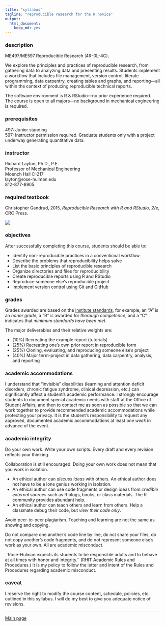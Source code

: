 ```yaml
---
title: "syllabus"
tagline: "reproducible research for the R novice"
output:
  html_document:
    keep_md: yes
---
```


### description 

ME497/ME597 Reproducible Research (4R-0L-4C). 

We explore the principles and practices of reproducible research, from gathering data to analyzing data and presenting results. Students implement a  workflow that includes file management, version control, literate programming, data carpentry, creating tables and graphs, and reporting---all within the context of producing reproducible technical reports. 

The software environment is R & RStudio---no prior experience required. The course is open to all majors---no background in mechanical engineering is required. 


### prerequisites

497: Junior standing    
597: Instructor permission required. Graduate students only with a project underway generating quantitative data.    



### instructor

Richard Layton, Ph.D., P.E.    
Professor of Mechanical Engineering    
Moench Hall C-217    
layton@rose-hulman.edu    
812-877-8905    

### required textbook

Christopher Gandrud, 2015, *Reproducible Research with R and RStudio, 2/e*, CRC Press.    

![](../resources/images/gandrud-cover.jpg)    

 


### objectives

After successfully completing this course, students should be able to:

- Identify non-reproducible practices in a conventional workflow 
- Describe the problems that reproducibility helps solve 
- List the basic principles of reproducible research 
- Organize directories and files for reproducibility 
- Create reproducible reports using R and RStudio 
- Reproduce someone else's reproducible project 
- Implement version control using Git and GitHub 
 
### grades

Grades awarded are based on the [Institute standards](www.rose-hulman.edu/offices-services/registrar/rules-procedures/grades.aspx), for example, an "A" is an *honor grade*, a "B" is awarded for *thorough competence*, and a "C" indicates that *minimum standards have been met*. 

The major deliverables and their relative weights are: 

- (10%) Recreating the example report (tutorials)  
- (25%) Recreating one's own prior report in reproducible form 
- (25%) Cloning, evaluating, and reproducing someone else's project 
- (40%) Major term-project in data gathering, data carpentry, analysis, and reporting 



### academic accommodations

I understand that "invisible" disabilities (learning and attention deficit disorders, chronic fatigue syndrome, clinical depression, etc.) can significantly affect a student's academic performance.  I strongly encourage students to document special academic needs with staff at the Office of Student Affairs, and then to contact me as soon as possible so that we can work together to provide recommended academic accommodations while protecting your privacy.  It is the student's responsibility to request any approved, documented academic accommodations at least *one week* in advance of the event. 


### academic integrity

Do your own work. Write your own scripts. Every draft and every revision reflects your thinking.  

Collaboration is still encouraged. Doing your own work does not mean that you work in isolation.

- An ethical author can *discuss ideas* with others. An ethical author does not have to be a lone genius working in isolation. 
- An ethical author can use code fragments or design ideas from *credible external sources* such as R blogs, books, or class materials. The R community provides abundant help. 
- An ethical author can teach others and learn from others. Help a classmate debug their code, but *view their code only*. 



Avoid peer-to-peer plagiarism. Teaching and learning are not the same as showing and copying. 

Do not compare one another's code line by line, do not share your files, do not copy another's code fragments, and do not represent someone else's work as your own. All are academic misconduct.

``Rose-Hulman expects its students to be responsible adults and to behave at all times with honor and integrity.'' (RHIT Academic Rules and Procedures.)  It is my policy to follow the letter and intent of the Rules and Procedures regarding academic misconduct.    



### caveat

I reserve the right to modify the course content, schedule, policies, etc. outlined in this syllabus. I will do my best to give you adequate notice of revisions.  

---

[Main page](../index.html)









